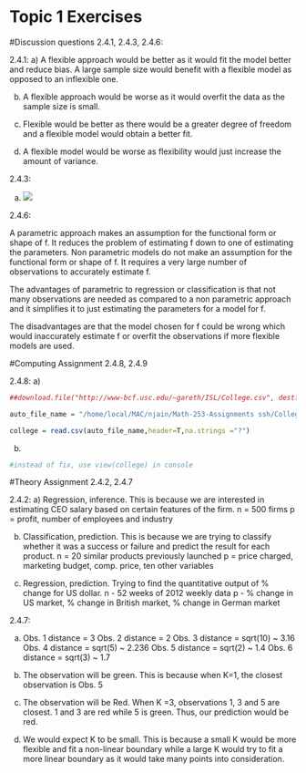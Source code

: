 # Topic 1 Exercises
#Discussion questions
2.4.1, 2.4.3, 2.4.6:

2.4.1:
a) A flexible approach would be better as it would fit the model better and reduce bias. A large sample size would benefit with a flexible model as opposed to an inflexible one. 

b) A flexible approach would be worse as it would overfit the data as the sample size is small. 

c) Flexible would be better as there would be a greater degree of freedom and a flexible model would obtain a better fit. 

d) A flexible model would be worse as flexibility would just increase the amount of variance.

2.4.3:

a) ![](name of pic)

2.4.6:

A parametric approach makes an assumption for the functional form or shape of f. It reduces the problem of estimating f down to one of estimating the parameters. Non parametric models do not make an assumption for the functional form or shape of f. It requires a very large number of observations to accurately estimate f. 

The advantages of parametric to regression or classification is that not many observations are needed as compared to a non parametric approach and it simplifies it to just estimating the parameters for a model for f. 

The disadvantages are that the model chosen for f could be wrong which would inaccurately estimate f or overfit the observations if more flexible models are used. 

#Computing Assignment
2.4.8, 2.4.9

2.4.8:
a) 

```r
##download.file("http://www-bcf.usc.edu/~gareth/ISL/College.csv", destfile="College.csv")
```

```r
auto_file_name = "/home/local/MAC/njain/Math-253-Assignments ssh/College.csv"
```

```r
college = read.csv(auto_file_name,header=T,na.strings ="?")
```
b) 

```r
#instead of fix, use view(college) in console 
```

#Theory Assignment 
2.4.2, 2.4.7

2.4.2: 
a) Regression, inference. This is because we are interested in estimating CEO salary based on certain features of the firm. 
n = 500 firms
p = profit, number of employees and industry

b) Classification, prediction. This is because we are trying to classify whether it was a success or failure and predict the result for each product. 
n = 20 similar products previously launched
p = price charged, marketing budget, comp. price, ten other variables

c) Regression, prediction. Trying to find the quantitative output of % change for US dollar. 
n - 52 weeks of 2012 weekly data
p - % change in US market, % change in British market, % change in German market

2.4.7: 

a)
Obs. 1 distance = 3
Obs. 2 distance = 2
Obs. 3 distance = sqrt(10) ~ 3.16
Obs. 4 distance = sqrt(5) ~ 2.236
Obs. 5 distance = sqrt(2) ~ 1.4
Obs. 6 distance = sqrt(3) ~ 1.7 

b) The observation will be green. This is because when K=1, the closest observation is Obs. 5

c) The observation will be Red. When K =3, observations 1, 3 and 5 are closest. 1 and 3 are red while 5 is green. Thus, our prediction would be red. 

d) We would expect K to be small. This is because a small K would be more flexible and fit a non-linear boundary while a large K would try to fit a more linear boundary as it would take many points into consideration. 

